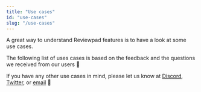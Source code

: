 ---
title: "Use cases"
id: "use-cases"
slug: "/use-cases"
---


A great way to understand Reviewpad features is to have a look at some use cases.

The following list of uses cases is based on the feedback and the questions we received from our users 🙌

If you have any other use cases in mind, please let us know at [Discord](https://reviewpad.com/discord), [Twitter](https://twitter.com/reviewpad), or [email](mailto:info@reviewpad.com) 🙏

<DocCardList items={useCurrentSidebarCategory().items} />
